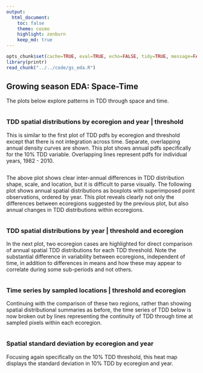 ```yaml
---
output:
  html_document:
    toc: false
    theme: cosmo
    highlight: zenburn
    keep_md: true
---
```


```r
opts_chunk$set(cache=TRUE, eval=TRUE, echo=FALSE, tidy=TRUE, message=FALSE, warning=FALSE, dpi=300, fig.height=7.5, fig.width=10.5)
library(printr)
read_chunk("../../code/gs_eda.R")
```

##
##
## Growing season EDA: Space-Time

The plots below explore patterns in TDD through space and time.

```r
```

### TDD spatial distributions by ecoregion and year | threshold

This is similar to the first plot of TDD pdfs by ecoregion and threshold
except that there is not integration across time.
Separate, overlapping annual density curves are shown.
This plot shows annual pdfs specifically for the 10% TDD variable.
Overlapping lines represent pdfs for individual years, 1982 - 2010.

```r
```

The above plot shows clear inter-annual differences in TDD distribution shape, scale, and location,
but it is difficult to parse visually.
The following plot shows annual spatial distributions as boxplots with superimposed point observations,
ordered by year.
This plot reveals clearly not only the differences between ecoregions suggested by the previous plot,
but also annual changes in TDD distributions within ecoregions.

```r
```

### TDD spatial distributions by year | threshold and ecoregion

In the next plot, two ecoregion cases are highlighted for direct comparison of annual spatial TDD distributions for each TDD threshold.
Note the substantial difference in variability between ecoregions, independent of time,
in addition to differences in means and how these may appear to correlate during some sub-periods and not others.

```r
```

### Time series by sampled locations | threshold and ecoregion

Continuing with the comparison of these two regions,
rather than showing spatial distributional summaries as before,
the time series of TDD below is now broken out by lines representing the continuity of TDD through time at sampled pixels within each ecoregion.

```r
```

### Spatial standard deviation by ecoregion and year

Focusing again specifically on the 10% TDD threshold,
this heat map displays the standard deviation in 10% TDD by ecoregion and year.

```r
```
